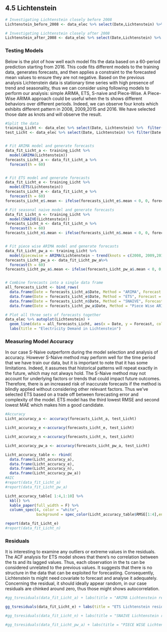 ## 4.5 Lichtenstein{.tabset}

```r
# Investigating Lichtenstein closely before 2008
Lichtenstein_before_2008 <- data_elec %>% select(Date,Lichtenstein) %>% filter(Date <= as.Date("2008-01-01"))

# Investigating Lichtenstein closely after 2008
Lichtenstein_after_2008 <- data_elec %>% select(Date,Lichtenstein) %>% filter(Date >= as.Date("2008-01-01"))

```


### **Testing Models**
Below is the plot of how well each model fits the data based on a 60-period prediction starting from 2016. This code fits different models to the training data, generates forecasts, and then applies a constraint to the forecasted mean values to ensure they are not negative.
Based on the previous analysis Lichtenstein data is stationary time series with high presence of trend and seasonality, thus we can consider using following models to perform our analysis: simple ARIMA, ETS, S-naive and Piece-Wise. A Piece-Wise ARIMA approach could be useful when the ts shows different behaviors over different periods. Indeed, we can observe four knots which exhibits different pattern in 2008, 2009,2015 and 2016. We have selected those date as knots and will observe the result.

```r
#Split the data
training_Licht <- data_elec %>% select(Date, Lichtenstein) %>%  filter(Date < as.Date("2016-01-01"))
test_Licht <- data_elec %>% select(Date, Lichtenstein) %>% filter(Date >= as.Date("2016-01-01"))


# Fit ARIMA model and generate forecasts
data_fit_Licht_a <- training_Licht %>%
  model(ARIMA(Lichtenstein))
forecasts_Licht_a <- data_fit_Licht_a %>%
  forecast(h = 60)


# Fit ETS model and generate forecasts
data_fit_Licht_e <- training_Licht %>%
  model(ETS(Lichtenstein))
forecasts_Licht_e <- data_fit_Licht_e %>%
  forecast(h = 60)
forecasts_Licht_e$.mean <- ifelse(forecasts_Licht_e$.mean < 0, 0, forecasts_Licht_e$.mean)

# Fit seasonal naive model and generate forecasts
data_fit_Licht_n <- training_Licht %>%
  model(SNAIVE(Lichtenstein))
forecasts_Licht_n <- data_fit_Licht_n %>%
  forecast(h = 60)
forecasts_Licht_n$.mean <- ifelse(forecasts_Licht_n$.mean < 0, 0, forecasts_Licht_n$.mean)


# Fit piece wise ARIMA model and generate forecasts
data_fit_Licht_pw_a <- training_Licht %>%
  model(piecewise = ARIMA(Lichtenstein ~ trend(knots = c(2008, 2009,2015,2016))))
forecasts_Licht_pw_a <- data_fit_Licht_pw_a%>%
  forecast(h = 60)
forecasts_Licht_pw_a$.mean <- ifelse(forecasts_Licht_pw_a$.mean < 0, 0, forecasts_Licht_pw_a$.mean)


# Combine forecasts into a single data frame
all_forecasts_Licht <- bind_rows(
  data.frame(Date = forecasts_Licht_a$Date, Method = "ARIMA", Forecast = forecasts_Licht_a$.mean),
  data.frame(Date = forecasts_Licht_e$Date, Method = "ETS", Forecast = forecasts_Licht_e$.mean),
  data.frame(Date = forecasts_Licht_n$Date, Method = "SNAIVE", Forecast = forecasts_Licht_n$.mean),
  data.frame(Date = forecasts_Licht_pw_a$Date, Method = "Piece Wise ARIMA", Forecast = forecasts_Licht_pw_a$.mean))

# Plot all three sets of forecasts together
data_elec %>% autoplot(Lichtenstein) +
  geom_line(data = all_forecasts_Licht, aes(x = Date, y = Forecast, color = Method)) +
  labs(title = "Electricity Demand in Lichtenstein")

```

### **Measuring Model Accuracy**
In our case S-Naive outperform during the model selection and analysis of accuracy. However S-Naive method may perform well for the time period that we have train our data, but it is important to note that it has some limitations. Indeed, it assumes that historical patterns will repeat exactly in the future, which may not always hold. The S-Naive method may not account for underlying factors or trends that could impact future outcomes. Therefore, there is an increased risk of inaccurate forecasts if the method is blindly applied without considering other relevant factors.
Thus we've selected ETS based on a trade off between forecasting error and complexity of the model. ETS model has the third lowest RMSE and second lowest MAE which makes him a good candidate. 

```r
#Accuracy
Licht_accuracy_a <- accuracy(forecasts_Licht_a, test_Licht)

Licht_accuracy_e <-accuracy(forecasts_Licht_e, test_Licht)

Licht_accuracy_n <-accuracy(forecasts_Licht_n, test_Licht)

Licht_accuracy_pw_a <- accuracy(forecasts_Licht_pw_a, test_Licht)

Licht_accuracy_table <- rbind(
  data.frame(Licht_accuracy_a),
  data.frame(Licht_accuracy_e),
  data.frame(Licht_accuracy_n),
  data.frame(Licht_accuracy_pw_a))
#AIC
#report(data_fit_Licht_a)
#report(data_fit_Licht_pw_a)
```

```r
Licht_accuracy_table[ 1:4,1:10] %>%
  kbl() %>%
  kable_paper(full_width = F) %>%
  column_spec(4, color = "white",
              background = spec_color(Licht_accuracy_table$RMSE[1:4],end = 0.7))
```
```r
report(data_fit_Licht_e)
#report(data_fit_Licht_n)
```

### **Residuals**
It is interesting to examine any outliers or extreme values in the residuals. The ACF analysis for ETS model shows that there's no correlation between the ts and its lagged values. Thus, each observation in the ts can be considered unrelated to the previous values. It suggests that there is no structure in the data that can be exploited for forecasting. Consequently, Lichtenstein ts might need covariate to forecast and analyse it adequately. Concerning the residual, it should ideally appear random, in our case residuals are chinked around zero, thus those might shows autocorrelation.

```r
#gg_tsresiduals(data_fit_Licht_a) + labs(title = "ARIMA Lichtenstein residuals analysis")

gg_tsresiduals(data_fit_Licht_e) + labs(title = "ETS Lichtenstein residuals analysis")

#gg_tsresiduals(data_fit_Licht_n) + labs(title = "SNAIVE Lichtenstein residuals analysis")

#gg_tsresiduals(data_fit_Licht_pw_a) + labs(title = "PIECE WISE Lichtenstein residuals analysis")
```
